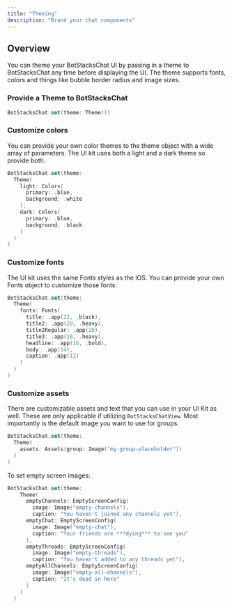 ```yaml
---
title: "Theming"
description: "Brand your chat components"
---
```


## Overview

You can theme your BotStacksChat UI by passing in a theme to BotStacksChat any time
before displaying the UI. The theme supports fonts, colors and things like bubble border
radius and image sizes.

### Provide a Theme to BotStacksChat

```Swift
BotStacksChat.set(theme: Theme())
```

### Customize colors

You can provide your own color themes to the theme object with a wide array of parameters.
The UI kit uses both a light and a dark theme so provide both.

```Swift
BotStacksChat.set(theme:
  Theme(
    light: Colors(
      primary: .blue,
      background: .white
    ),
    dark: Colors(
      primary: .blue,
      background: .black
    )
  )
)
```

### Customize fonts

The UI kit uses the same Fonts styles as the iOS. You can provide your own Fonts object to customize
those fonts:

```Swift
BotStacksChat.set(theme:
  Theme(
    fonts: Fonts(
      title: .app(22, .black),
      title2: .app(20, .heavy),
      title2Regular: .app(20),
      title3: .app(16, .heavy),
      headline: .app(16, .bold),
      body: .app(14),
      caption: .app(12)
    )
  )
)
```

### Customize assets

There are customizable assets and text that you can use in your UI Kit as well. These are only applicable if
utilizing `BotStacksChatView`.
Most importantly is the default image you want to use for groups.

```Swift
BotStacksChat.set(theme:
  Theme(
    assets: Assets(group: Image("my-group-placeholder"))
  )
)
```

To set empty screen images:

```Swift
BotStacksChat.set(theme:
    Theme(
      emptyChannels: EmptyScreenConfig(
        image: Image("empty-channels"),
        caption: "You haven't joined any channels yet"),
      emptyChat: EmptyScreenConfig(
        image: Image("empty-chat"),
        caption: "Your friends are ***dying*** to see you"
      ),
      emptyThreads: EmptyScreenConfig(
        image: Image("empty-threads"),
        caption: "You haven't added to any threads yet"),
      emptyAllChannels: EmptyScreenConfig(
        image: Image("empty-all-channels"),
        caption: "It's dead in here"
      )
    )
  )
```
